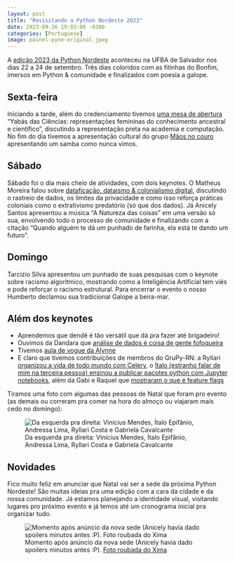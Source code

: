 ```yaml
---
layout: post
title: "Revisitando a Python Nordeste 2023"
date: 2023-09-26 19:03:00 -0300
categories: [Portuguese]
image: painel-pyne-original.jpeg
---
```


A [edição 2023 da Python Nordeste](https://2023.pythonnordeste.org/) aconteceu na UFBA de Salvador nos dias 22 a 24 de setembro. Três dias coloridos com as fitinhas do Bonfim, imersos em Python & comunidade e finalizados com poesia a galope.

## Sexta-feira

Iniciando a tarde, além do credenciamento tivemos [uma mesa de abertura](https://www.instagram.com/p/Cxd8OCcLvax/) "Yabás das Ciências: representações femininas do conhecimento ancestral e científico", discutindo a representação preta na academia e computação. No fim do dia tivemos a apresentação cultural do grupo [Mãos no couro](https://www.instagram.com/maosnocouro/) apresentando um samba como nunca vimos.

## Sábado

Sábado foi o dia mais cheio de atividades, com dois keynotes. O Matheus Moreira falou sobre [dataficação, dataismo & colonialismo digital](https://github.com/moreira-matheus/pyne23/blob/main/Apresentacao_PyNE23.pdf), discutindo o rastreio de dados, os limites da privacidade e como isso reforça práticas coloniais como o extrativismo predatório (só que dos dados). Já Anicely Santos apresentou a música "A Natureza das coisas" em uma versão só sua, envolvendo todo o processo de comunidade e finalizando com a citação "Quando alguém te dá um punhado de farinha, ela está te dando um futuro".

## Domingo

Tarcizio Silva apresentou um punhado de suas pesquisas com o keynote sobre racismo algoritmico, mostrando como a Inteligência Artificial tem viés e pode reforçar o racismo estrutural. Para encerrar o evento o nosso Humberto declamou sua tradicional Galope a beira-mar.

## Além dos keynotes

- Aprendemos que dendê é tão versátil que dá pra fazer até brigadeiro!
- Ouvimos da Dandara que [análise de dados é coisa de gente fofoqueira](https://pretalx.com/python-nordeste-2023/talk/8RRMUE/)
- Tivemos [aula de vogue da Alynne](https://pretalx.com/python-nordeste-2023/talk/KC8PPZ/)
- E claro que tivemos contribuições de membros do GruPy-RN: a Ryllari [organizou a vida de todo mundo com Celery](https://pretalx.com/python-nordeste-2023/talk/7LW8WU/), o [Ítalo (estranho falar de mim na terceira pessoa) ensinou a publicar pacotes python com Jupyter notebooks](https://pretalx.com/python-nordeste-2023/talk/ZRHNW8/), além da Gabi e Raquel que [mostraram o que é feature flags](https://pretalx.com/python-nordeste-2023/talk/BCYLG3/)

Tiramos uma foto com algumas das pessoas de Natal que foram pro evento (as demais ou correram pra comer na hora do almoço ou viajaram mais cedo no domingo):


![Da esquerda pra direita: Vinícius Mendes, Ítalo Epifânio, Andressa Lima, Ryllari Costa e Gabriela Cavalcante](natal-no-evento.jpeg)

## Novidades

Fico muito feliz em anunciar que Natal vai ser a sede da próxima Python Nordeste! São muitas ideias pra uma edição com a cara da cidade e da nossa comunidade. Já estamos planejando a identidade visual, visitando lugares pro próximo evento e já temos até um cronograma inicial pra organizar tudo.

![Momento após anúncio da nova sede (Anicely havia dado spoilers minutos antes :P). <a href="https://twitter.com/xima/status/1706025139932966960" target="_blank">Foto roubada do Xima</a>](anuncio-nova-sede.jpeg)

